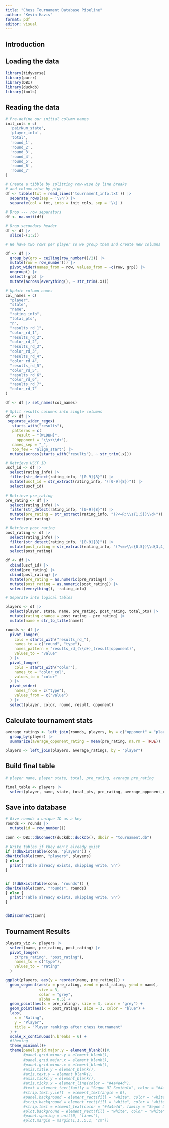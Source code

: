 ```yaml
---
title: "Chess Tournament Database Pipeline"
author: "Kevin Havis"
format: pdf
editor: visual
---
```


## Introduction

## Loading the data

```r
library(tidyverse)
library(purrr)
library(DBI)
library(duckdb)
library(tools)
```

## Reading the data

```r

# Pre-define our initial column names
init_cols = c(
  'pairNum_state',
  'player_info',
  'total',
  'round_1',
  'round_2',
  'round_3',
  'round_4',
  'round_5',
  'round_6',
  'round_7'
)

# Create a tibble by splitting row-wise by line breaks
# and column-wise by pipe
df <- tibble(txt = read_lines('tournament_info.txt')) |> 
  separate_rows(sep = '\\n') |> 
  separate(col = txt, into = init_cols, sep = '\\|')

# Drop --- row separators
df <- na.omit(df)

# Drop secondary header
df <- df |> 
  slice(-(1:2))
```

```r
# We have two rows per player so we group them and create new columns

df <- df |> 
  group_by(grp = ceiling(row_number()/2)) |> 
  mutate(row = row_number()) |> 
  pivot_wider(names_from = row, values_from = -c(row, grp)) |> 
  ungroup() |> 
  select(-grp) |> 
  mutate(across(everything(), ~ str_trim(.x)))
```

```r
# Update column names
col_names = c(
  "player",
  "state",
  "name",
  "rating_info",
  "total_pts",
  "n",
  "results_rd_1",
  "color_rd_1",
  "results_rd_2",
  "color_rd_2",
  "results_rd_3",
  "color_rd_3",
  "results_rd_4",
  "color_rd_4",
  "results_rd_5",
  "color_rd_5",
  "results_rd_6",
  "color_rd_6",
  "results_rd_7",
  "color_rd_7"
)

df <- df |> set_names(col_names)

```

```r
# Split results columns into single columns
df <- df |> 
 separate_wider_regex(
   starts_with("results"),
   patterns = c(
     result = "[WLDBH]",
     opponent = "\\s+\\d+"),
   names_sep = "_",
   too_few = "align_start") |> 
  mutate(across(starts_with("results"), ~ str_trim(.x)))
```

```r
# Retrieve USCF ID
uscf_id <- df |> 
  select(rating_info) |> 
  filter(str_detect(rating_info, "[0-9]{8}")) |> 
  mutate(uscf_id = str_extract(rating_info, "([0-9]{8})")) |> 
  select(uscf_id)

# Retrieve pre_rating
pre_rating <- df |> 
  select(rating_info) |> 
  filter(str_detect(rating_info, "[0-9]{8}")) |> 
  mutate(pre_rating = str_extract(rating_info, "(?<=R:\\s{1,5})\\d+")) |> 
  select(pre_rating)

# Retrieve post_rating
post_rating <- df |> 
  select(rating_info) |> 
  filter(str_detect(rating_info, "[0-9]{8}")) |> 
  mutate(post_rating = str_extract(rating_info, "(?<=>\\s{0,5})\\d{3,4}")) |> 
  select(post_rating)

df <- df |> 
  cbind(uscf_id) |>
  cbind(pre_rating) |>
  cbind(post_rating) |>
  mutate(pre_rating = as.numeric(pre_rating)) |> 
  mutate(post_rating = as.numeric(post_rating)) |> 
  select(everything(), -rating_info)
```

```r
# Separate into logical tables

players <- df |> 
  select(player, state, name, pre_rating, post_rating, total_pts) |> 
  mutate(rating_change = post_rating - pre_rating) |> 
  mutate(name = str_to_title(name))

rounds <- df |>
  pivot_longer(
    cols = starts_with("results_rd_"),
    names_to = c("round", "type"),
    names_pattern = "results_rd_(\\d+)_(result|opponent)",
    values_to = "value"
  ) |>
  pivot_longer(
    cols = starts_with("color"),
    names_to = "color_col",
    values_to = "color"
  ) |> 
  pivot_wider(
    names_from = c("type"),
    values_from = c("value")
  ) |> 
  select(player, color, round, result, opponent)
```

## Calculate tournament stats

```r
average_ratings <- left_join(rounds, players, by = c("opponent" = "player")) |> 
  group_by(player) |> 
  summarize(average_opponent_rating = mean(pre_rating, na.rm = TRUE))

players <- left_join(players, average_ratings, by = "player")
```

## Build final table

```r
# player name, player state, total, pre_rating, average pre_rating

final_table <- players |> 
  select(player, name, state, total_pts, pre_rating, average_opponent_rating)

```

## Save into database

```r
# Give rounds a unique ID as a key
rounds <- rounds |> 
  mutate(id = row_number())
  
conn <- DBI::dbConnect(duckdb::duckdb(), dbdir = "tournament.db")

# Write tables if they don't already exist
if (!dbExistsTable(conn, "players")) {
dbWriteTable(conn, "players", players)
} else {
  print("Table already exists, skipping write. \n")
}


if (!dbExistsTable(conn, "rounds")) {
dbWriteTable(conn, "rounds", rounds)
} else {
  print("Table already exists, skipping write. \n")
}


dbDisconnect(conn)
```

## Tournament Results

```r
players_viz <- players |> 
  select(name, pre_rating, post_rating) |> 
  pivot_longer(
    c("pre_rating", "post_rating"),
    names_to = c("type"),
    values_to = "rating"
  )

ggplot(players, aes(y = reorder(name, pre_rating))) +
  geom_segment(aes(x = pre_rating, xend = post_rating, yend = name),
               size = 3,
               color = "grey",
               alpha = 0.5) +
  geom_point(aes(x = pre_rating), size = 3, color = "grey") +
  geom_point(aes(x = post_rating), size = 3, color = "blue") +
  labs(
    x = "Rating",
    y = "Player",
    title = "Player rankings after chess tournament"
  ) +
  scale_x_continuous(n.breaks = 6) +
  #theming
  theme_minimal()+
  theme(panel.grid.major.y = element_blank())#,
        #panel.grid.minor.y = element_blank(),
        #panel.grid.major.x = element_blank(),
        #panel.grid.minor.x = element_blank(),
        #axis.title.y = element_blank(),
        #axis.text.y = element_blank(),
        #axis.ticks.y = element_blank(),
        #axis.ticks.x = element_line(color = "#4a4e4d"),
        #text = element_text(family = "Segoe UI Semibold", color = "#4a4e4d"),
        #strip.text.y.left  = element_text(angle = 0),
        #panel.background = element_rect(fill = "white", color = "white"),
        #strip.background = element_rect(fill = "white", color = "white"),
        #strip.text = element_text(color = "#4a4e4d", family = "Segoe UI"),
        #plot.background = element_rect(fill = "white", color = "white"),
        #panel.spacing = unit(0, "lines"),
        #plot.margin = margin(1,1,.5,1, "cm"))

```


